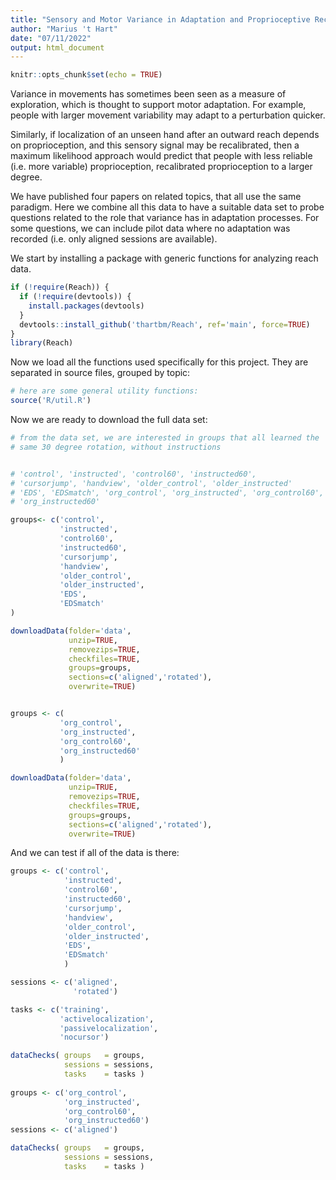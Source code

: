```yaml
---
title: "Sensory and Motor Variance in Adaptation and Proprioceptive Recalibration"
author: "Marius 't Hart"
date: "07/11/2022"
output: html_document
---
```


```r
knitr::opts_chunk$set(echo = TRUE)
```

Variance in movements has sometimes been seen as a measure of exploration, which is thought to support motor adaptation. For example, people with larger movement variability may adapt to a perturbation quicker.

Similarly, if localization of an unseen hand after an outward reach depends on proprioception, and this sensory signal may be recalibrated, then a maximum likelihood approach would predict that people with less reliable (i.e. more variable) proprioception, recalibrated proprioception to a larger degree.

We have published four papers on related topics, that all use the same paradigm. Here we combine all this data to have a suitable data set to probe questions related to the role that variance has in adaptation processes. For some questions, we can include pilot data where no adaptation was recorded (i.e. only aligned sessions are available).

We start by installing a package with generic functions for analyzing reach data.

```r
if (!require(Reach)) {
  if (!require(devtools)) {
    install.packages(devtools)
  }
  devtools::install_github('thartbm/Reach', ref='main', force=TRUE)
}
library(Reach)
```

Now we load all the functions used specifically for this project. They are separated in source files, grouped by topic:

```r
# here are some general utility functions:
source('R/util.R')
```


Now we are ready to download the full data set:

```r
# from the data set, we are interested in groups that all learned the
# same 30 degree rotation, without instructions


# 'control', 'instructed', 'control60', 'instructed60',
# 'cursorjump', 'handview', 'older_control', 'older_instructed'
# 'EDS', 'EDSmatch', 'org_control', 'org_instructed', 'org_control60', and
# 'org_instructed60'

groups<- c('control',
           'instructed',
           'control60',
           'instructed60',
           'cursorjump',
           'handview',
           'older_control',
           'older_instructed',
           'EDS',
           'EDSmatch'
)

downloadData(folder='data', 
             unzip=TRUE, 
             removezips=TRUE, 
             checkfiles=TRUE, 
             groups=groups, 
             sections=c('aligned','rotated'), 
             overwrite=TRUE)


groups <- c(
           'org_control',
           'org_instructed',
           'org_control60',
           'org_instructed60'
           )

downloadData(folder='data', 
             unzip=TRUE, 
             removezips=TRUE, 
             checkfiles=TRUE, 
             groups=groups, 
             sections=c('aligned','rotated'), 
             overwrite=TRUE)


```

And we can test if all of the data is there:

```r

groups <- c('control',
            'instructed',
            'control60',
            'instructed60',
            'cursorjump',
            'handview',
            'older_control',
            'older_instructed',
            'EDS',
            'EDSmatch'
            )

sessions <- c('aligned',
              'rotated')

tasks <- c('training',
           'activelocalization',
           'passivelocalization',
           'nocursor')

dataChecks( groups   = groups, 
            sessions = sessions, 
            tasks    = tasks )
  
groups <- c('org_control',
            'org_instructed',
            'org_control60',
            'org_instructed60')
sessions <- c('aligned')

dataChecks( groups   = groups, 
            sessions = sessions, 
            tasks    = tasks )
  
```

